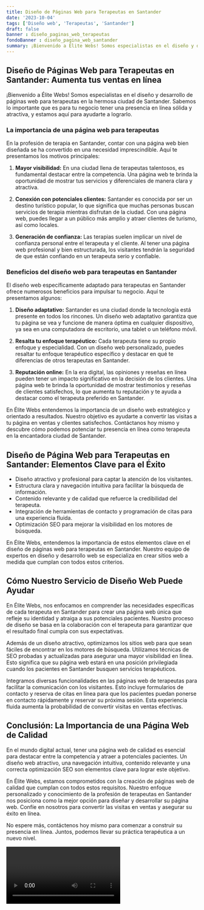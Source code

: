 ```yaml
---
title: Diseño de Páginas Web para Terapeutas en Santander
date: '2023-10-04'
tags: ['Diseño web', 'Terapeutas', 'Santander']
draft: false
banner : diseño_paginas_web_terapeutas
fondoBanner : diseño_pagina_web_santander
summary: ¡Bienvenido a Élite Webs! Somos especialistas en el diseño y desarrollo de páginas web para terapeutas en la hermosa ciudad de Santander. Sabemos lo importante que es para tu negocio tener una presencia en línea sólida y atractiva, y estamos aquí para ayudarte a lograrlo.
---
```


## Diseño de Páginas Web para Terapeutas en Santander: Aumenta tus ventas en línea

¡Bienvenido a Élite Webs! Somos especialistas en el diseño y desarrollo de páginas web para terapeutas en la hermosa ciudad de Santander. Sabemos lo importante que es para tu negocio tener una presencia en línea sólida y atractiva, y estamos aquí para ayudarte a lograrlo.

### La importancia de una página web para terapeutas 

En la profesión de terapia en Santander, contar con una página web bien diseñada se ha convertido en una necesidad imprescindible. Aquí te presentamos los motivos principales:

1. **Mayor visibilidad:** En una ciudad llena de terapeutas talentosos, es fundamental destacar entre la competencia. Una página web te brinda la oportunidad de mostrar tus servicios y diferenciales de manera clara y atractiva.

2. **Conexión con potenciales clientes:** Santander es conocida por ser un destino turístico popular, lo que significa que muchas personas buscan servicios de terapia mientras disfrutan de la ciudad. Con una página web, puedes llegar a un público más amplio y atraer clientes de turismo, así como locales.

3. **Generación de confianza:** Las terapias suelen implicar un nivel de confianza personal entre el terapeuta y el cliente. Al tener una página web profesional y bien estructurada, los visitantes tendrán la seguridad de que están confiando en un terapeuta serio y confiable.

### Beneficios del diseño web para terapeutas en Santander

El diseño web específicamente adaptado para terapeutas en Santander ofrece numerosos beneficios para impulsar tu negocio. Aquí te presentamos algunos:

1. **Diseño adaptativo:** Santander es una ciudad donde la tecnología está presente en todos los rincones. Un diseño web adaptativo garantiza que tu página se vea y funcione de manera óptima en cualquier dispositivo, ya sea en una computadora de escritorio, una tablet o un teléfono móvil.

2. **Resalta tu enfoque terapéutico:** Cada terapeuta tiene su propio enfoque y especialidad. Con un diseño web personalizado, puedes resaltar tu enfoque terapéutico específico y destacar en qué te diferencias de otros terapeutas en Santander.

3. **Reputación online:** En la era digital, las opiniones y reseñas en línea pueden tener un impacto significativo en la decisión de los clientes. Una página web te brinda la oportunidad de mostrar testimonios y reseñas de clientes satisfechos, lo que aumenta tu reputación y te ayuda a destacar como el terapeuta preferido en Santander.

En Élite Webs entendemos la importancia de un diseño web estratégico y orientado a resultados. Nuestro objetivo es ayudarte a convertir las visitas a tu página en ventas y clientes satisfechos. Contáctanos hoy mismo y descubre cómo podemos potenciar tu presencia en línea como terapeuta en la encantadora ciudad de Santander.

<GifSeo />

<Cta />

## Diseño de Página Web para Terapeutas en Santander: Elementos Clave para el Éxito

- Diseño atractivo y profesional para captar la atención de los visitantes.
- Estructura clara y navegación intuitiva para facilitar la búsqueda de información.
- Contenido relevante y de calidad que refuerce la credibilidad del terapeuta.
- Integración de herramientas de contacto y programación de citas para una experiencia fluida.
- Optimización SEO para mejorar la visibilidad en los motores de búsqueda.

En Élite Webs, entendemos la importancia de estos elementos clave en el diseño de páginas web para terapeutas en Santander. Nuestro equipo de expertos en diseño y desarrollo web se especializa en crear sitios web a medida que cumplan con todos estos criterios.

## Cómo Nuestro Servicio de Diseño Web Puede Ayudar

En Élite Webs, nos enfocamos en comprender las necesidades específicas de cada terapeuta en Santander para crear una página web única que refleje su identidad y atraiga a sus potenciales pacientes. Nuestro proceso de diseño se basa en la colaboración con el terapeuta para garantizar que el resultado final cumpla con sus expectativas.

Además de un diseño atractivo, optimizamos los sitios web para que sean fáciles de encontrar en los motores de búsqueda. Utilizamos técnicas de SEO probadas y actualizadas para asegurar una mayor visibilidad en línea. Esto significa que su página web estará en una posición privilegiada cuando los pacientes en Santander busquen servicios terapéuticos.

Integramos diversas funcionalidades en las páginas web de terapeutas para facilitar la comunicación con los visitantes. Esto incluye formularios de contacto y reserva de citas en línea para que los pacientes puedan ponerse en contacto rápidamente y reservar su próxima sesión. Esta experiencia fluida aumenta la probabilidad de convertir visitas en ventas efectivas.

## Conclusión: La Importancia de una Página Web de Calidad

En el mundo digital actual, tener una página web de calidad es esencial para destacar entre la competencia y atraer a potenciales pacientes. Un diseño web atractivo, una navegación intuitiva, contenido relevante y una correcta optimización SEO son elementos clave para lograr este objetivo.

En Élite Webs, estamos comprometidos con la creación de páginas web de calidad que cumplan con todos estos requisitos. Nuestro enfoque personalizado y conocimiento de la profesión de terapeutas en Santander nos posiciona como la mejor opción para diseñar y desarrollar su página web. Confíe en nosotros para convertir las visitas en ventas y asegurar su éxito en línea.

No espere más, contáctenos hoy mismo para comenzar a construir su presencia en línea. Juntos, podemos llevar su práctica terapéutica a un nuevo nivel.

<Video />

<CtaBot job='Terapeutas' city='Santander'/>

<Gmaps query='Santander+españa+maps' />